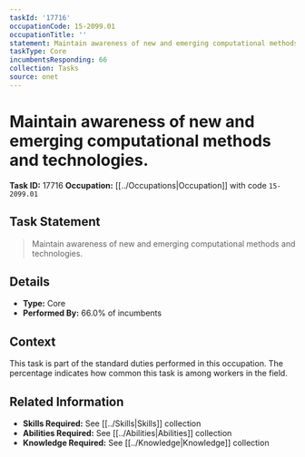 ```yaml
---
taskId: '17716'
occupationCode: 15-2099.01
occupationTitle: ''
statement: Maintain awareness of new and emerging computational methods and technologies.
taskType: Core
incumbentsResponding: 66
collection: Tasks
source: onet
---
```

# Maintain awareness of new and emerging computational methods and technologies.

**Task ID:** 17716
**Occupation:** [[../Occupations|Occupation]] with code `15-2099.01`

## Task Statement

> Maintain awareness of new and emerging computational methods and technologies.

## Details

- **Type:** Core
- **Performed By:** 66.0% of incumbents

## Context

This task is part of the standard duties performed in this occupation. The percentage indicates how common this task is among workers in the field.

## Related Information

- **Skills Required:** See [[../Skills|Skills]] collection
- **Abilities Required:** See [[../Abilities|Abilities]] collection
- **Knowledge Required:** See [[../Knowledge|Knowledge]] collection
